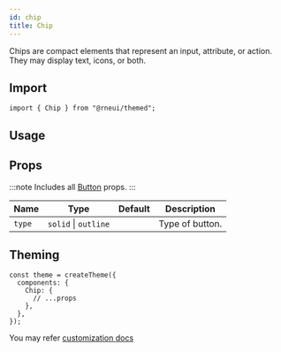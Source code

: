 ```yaml
---
id: chip
title: Chip
---
```



<IconsStyle />

Chips are compact elements that represent an input, attribute, or action.
They may display text, icons, or both.

## Import

```tsx
import { Chip } from "@rneui/themed";
```

## Usage

<Usage />

## Props

:::note
Includes all [Button](button#props) props.
:::

<div class='table-responsive'>

| Name   | Type                 | Default | Description     |
| ------ | -------------------- | ------- | --------------- |
| `type` | `solid` \| `outline` |         | Type of button. |

</div>

## Theming

```tsx
const theme = createTheme({
  components: {
    Chip: {
      // ...props
    },
  },
});
```

You may refer [customization docs](../customization)
